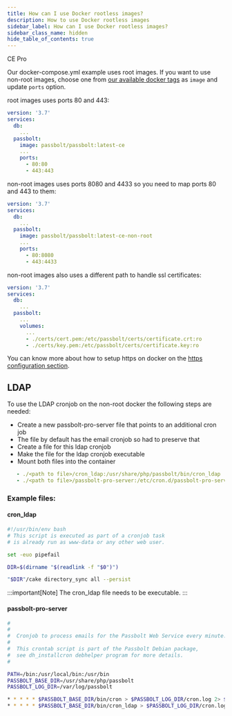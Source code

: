 ```yaml
---
title: How can I use Docker rootless images?
description: How to use Docker rootless images
sidebar_label: How can I use Docker rootless images?
sidebar_class_name: hidden
hide_table_of_contents: true
---
```



<div style={{display: "flex", gap: "1rem"}}>
  <Chips link="https://www.passbolt.com/ce/docker" isUnderMainTitle={true}>CE</Chips>
  <Chips link="https://www.passbolt.com/pricing/pro" isUnderMainTitle={true}>Pro</Chips>
</div>

Our docker-compose.yml example uses root images. If you want to use non-root images, choose one from [our available docker tags](https://hub.docker.com/r/passbolt/passbolt/tags?name=non-root) as `image` and update `ports` option.

root images uses ports 80 and 443:
```yaml
version: '3.7'
services:
  db:
    ...
  passbolt:
    image: passbolt/passbolt:latest-ce
    ...
    ports:
      - 80:80
      - 443:443
```
non-root images uses ports 8080 and 4433 so you need to map ports 80 and 443 to them:
```yaml
version: '3.7'
services:
  db:
    ...
  passbolt:
    image: passbolt/passbolt:latest-ce-non-root
    ...
    ports:
      - 80:8080
      - 443:4433
```
non-root images also uses a different path to handle ssl certificates:
```yaml
version: '3.7'
services:
  db:
    ...
  passbolt:
    ...
    volumes:
      ...
      - ./certs/cert.pem:/etc/passbolt/certs/certificate.crt:ro
      - ./certs/key.pem:/etc/passbolt/certs/certificate.key:ro
```
You can know more about how to setup https on docker on the [https configuration section](/docs/hosting/configure/https).


## LDAP
To use the LDAP cronjob on the non-root docker the following steps are needed:
- Create a new passbolt-pro-server file that points to an additional cron job
- The file by default has the email cronjob so had to preserve that
- Create a file for this ldap cronjob
- Make the file for the ldap cronjob executable
- Mount both files into the container
```yaml
   - ./<path to file>/cron_ldap:/usr/share/php/passbolt/bin/cron_ldap
   - ./<path to file>/passbolt-pro-server:/etc/cron.d/passbolt-pro-server
```
### Example files:
#### cron_ldap
```bash
#!/usr/bin/env bash
# This script is executed as part of a cronjob task
# is already run as www-data or any other web user.

set -euo pipefail

DIR=$(dirname "$(readlink -f "$0")")

"$DIR"/cake directory_sync all --persist
```
:::important[Note]
The cron_ldap file needs to be executable.
:::

#### passbolt-pro-server
```bash
#
#
#  Cronjob to process emails for the Passbolt Web Service every minute.
#
#  This crontab script is part of the Passbolt Debian package,
#  see dh_installcron debhelper program for more details.
#

PATH=/bin:/usr/local/bin:/usr/bin
PASSBOLT_BASE_DIR=/usr/share/php/passbolt
PASSBOLT_LOG_DIR=/var/log/passbolt

* * * * * $PASSBOLT_BASE_DIR/bin/cron > $PASSBOLT_LOG_DIR/cron.log 2> $PASSBOLT_LOG_DIR/cron-error.log
* * * * * $PASSBOLT_BASE_DIR/bin/cron_ldap > $PASSBOLT_LOG_DIR/cron.log 2> $PASSBOLT_LOG_DIR/cron-error.log
```
